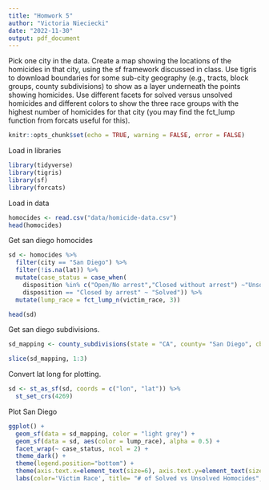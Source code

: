 ```yaml
---
title: "Homwork 5"
author: "Victoria Nieciecki"
date: "2022-11-30"
output: pdf_document
---
```


Pick one city in the data. Create a map showing the locations of the homicides in that city, using the sf framework discussed in class. Use tigris to download boundaries for some sub-city geography (e.g., tracts, block groups, county subdivisions) to show as a layer underneath the points showing homicides. Use different facets for solved versus unsolved homicides and different colors to show the three race groups with the highest number of homicides for that city (you may find the fct_lump function from forcats useful for this).

```r
knitr::opts_chunk$set(echo = TRUE, warning = FALSE, error = FALSE)
```

Load in libraries
```r
library(tidyverse)
library(tigris)
library(sf)
library(forcats)

```

Load in data
```r
homocides <- read.csv("data/homicide-data.csv")
head(homocides)

```
Get san diego homocides
```r
sd <- homocides %>%
  filter(city == "San Diego") %>%
  filter(!is.na(lat)) %>%
  mutate(case_status = case_when(
    disposition %in% c("Open/No arrest","Closed without arrest") ~"Unsolved",
    disposition == "Closed by arrest" ~ "Solved")) %>%
  mutate(lump_race = fct_lump_n(victim_race, 3))

head(sd)

```
Get san diego subdivisions.
```r
sd_mapping <- county_subdivisions(state = "CA", county= "San Diego", cb = TRUE)
```

```r
slice(sd_mapping, 1:3)
```

Convert lat long for plotting.
```r

sd <- st_as_sf(sd, coords = c("lon", "lat")) %>% 
  st_set_crs(4269)

```

Plot San Diego
```r
ggplot() + 
  geom_sf(data = sd_mapping, color = "light grey") +
  geom_sf(data = sd, aes(color = lump_race), alpha = 0.5) +
  facet_wrap(~ case_status, ncol = 2) +
  theme_dark() +
  theme(legend.position="bottom") +
  theme(axis.text.x=element_text(size=6), axis.text.y=element_text(size=6)) +
  labs(color='Victim Race', title= "# of Solved vs Unsolved Homocides", subtitle = "City of San Diego") 

```

